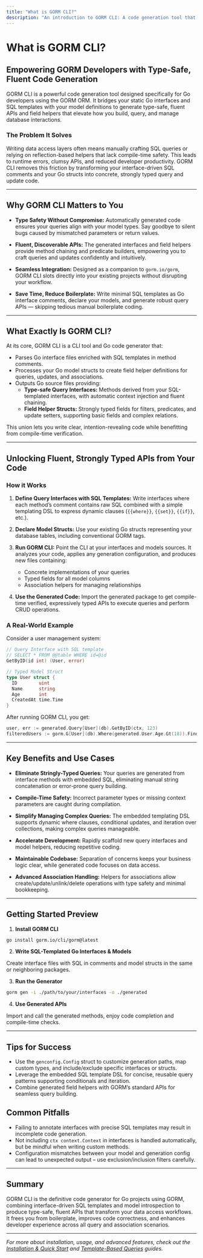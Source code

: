 ```yaml
---
title: "What is GORM CLI?"
description: "An introduction to GORM CLI: A code generation tool that produces type-safe, fluent APIs and field helpers for GORM-based Go projects. Highlight how it bridges the gap between interfaces, SQL templates, and robust model helpers—bringing compile-time safety and a streamlined developer experience."
---
```


# What is GORM CLI?

## Empowering GORM Developers with Type-Safe, Fluent Code Generation

GORM CLI is a powerful code generation tool designed specifically for Go developers using the GORM ORM. It bridges your static Go interfaces and SQL templates with your model definitions to generate type-safe, fluent APIs and field helpers that elevate how you build, query, and manage database interactions.

### The Problem It Solves

Writing data access layers often means manually crafting SQL queries or relying on reflection-based helpers that lack compile-time safety. This leads to runtime errors, clumsy APIs, and reduced developer productivity. GORM CLI removes this friction by transforming your interface-driven SQL comments and your Go structs into concrete, strongly typed query and update code.

---

## Why GORM CLI Matters to You

- **Type Safety Without Compromise:** Automatically generated code ensures your queries align with your model types. Say goodbye to silent bugs caused by mismatched parameters or return values.

- **Fluent, Discoverable APIs:** The generated interfaces and field helpers provide method chaining and predicate builders, empowering you to craft queries and updates confidently and intuitively.

- **Seamless Integration:** Designed as a companion to `gorm.io/gorm`, GORM CLI slots directly into your existing projects without disrupting your workflow.

- **Save Time, Reduce Boilerplate:** Write minimal SQL templates as Go interface comments, declare your models, and generate robust query APIs — skipping tedious manual boilerplate coding.

---

## What Exactly Is GORM CLI?

At its core, GORM CLI is a CLI tool and Go code generator that:

- Parses Go interface files enriched with SQL templates in method comments.
- Processes your Go model structs to create field helper definitions for queries, updates, and associations.
- Outputs Go source files providing:
  - **Type-safe Query Interfaces:** Methods derived from your SQL-templated interfaces, with automatic context injection and fluent chaining.
  - **Field Helper Structs:** Strongly typed fields for filters, predicates, and update setters, supporting basic fields and complex relations.

This union lets you write clear, intention-revealing code while benefitting from compile-time verification.

---

## Unlocking Fluent, Strongly Typed APIs from Your Code

### How it Works

1. **Define Query Interfaces with SQL Templates:** Write interfaces where each method’s comment contains raw SQL combined with a simple templating DSL to express dynamic clauses (`{{where}}`, `{{set}}`, `{{if}}`, etc.).

2. **Declare Model Structs:** Use your existing Go structs representing your database tables, including conventional GORM tags.

3. **Run GORM CLI:** Point the CLI at your interfaces and models sources. It analyzes your code, applies any generation configuration, and produces new files containing:
   - Concrete implementations of your queries
   - Typed fields for all model columns
   - Association helpers for managing relationships

4. **Use the Generated Code:** Import the generated package to get compile-time verified, expressively typed APIs to execute queries and perform CRUD operations.

### A Real-World Example

Consider a user management system:

```go
// Query Interface with SQL template
// SELECT * FROM @@table WHERE id=@id
GetByID(id int) (User, error)

// Typed Model Struct
type User struct {
  ID        uint
  Name      string
  Age       int
  CreatedAt time.Time
}
```

After running GORM CLI, you get:

```go
user, err := generated.Query[User](db).GetByID(ctx, 123)               // Type-safe query
filteredUsers := gorm.G[User](db).Where(generated.User.Age.Gt(18)).Find(ctx)  // Fluent filtering
```

---

## Key Benefits and Use Cases

- **Eliminate Stringly-Typed Queries:** Your queries are generated from interface methods with embedded SQL, eliminating manual string concatenation or error-prone query building.

- **Compile-Time Safety:** Incorrect parameter types or missing context parameters are caught during compilation.

- **Simplify Managing Complex Queries:** The embedded templating DSL supports dynamic where clauses, conditional updates, and iteration over collections, making complex queries manageable.

- **Accelerate Development:** Rapidly scaffold new query interfaces and model helpers, reducing repetitive coding.

- **Maintainable Codebase:** Separation of concerns keeps your business logic clear, while generated code focuses on data access.

- **Advanced Association Handling:** Helpers for associations allow create/update/unlink/delete operations with type safety and minimal bookkeeping.

---

## Getting Started Preview

1. **Install GORM CLI**

```bash
go install gorm.io/cli/gorm@latest
```

2. **Write SQL-Templated Go Interfaces & Models**

Create interface files with SQL in comments and model structs in the same or neighboring packages.

3. **Run the Generator**

```bash
gorm gen -i ./path/to/your/interfaces -o ./generated
```

4. **Use Generated APIs**

Import and call the generated methods, enjoy code completion and compile-time checks.

---

## Tips for Success

- Use the `genconfig.Config` struct to customize generation paths, map custom types, and include/exclude specific interfaces or structs.
- Leverage the embedded SQL template DSL for concise, reusable query patterns supporting conditionals and iteration.
- Combine generated field helpers with GORM’s standard APIs for seamless query building.

## Common Pitfalls

- Failing to annotate interfaces with precise SQL templates may result in incomplete code generation.
- Not including `ctx context.Context` in interfaces is handled automatically, but be mindful when writing custom methods.
- Configuration mismatches between your model and generation config can lead to unexpected output – use exclusion/inclusion filters carefully.

---

## Summary

GORM CLI is the definitive code generator for Go projects using GORM, combining interface-driven SQL templates and model introspection to produce type-safe, fluent APIs that transform your data access workflows. It frees you from boilerplate, improves code correctness, and enhances developer experience across all query and association scenarios.

---

_For more about installation, usage, and advanced features, check out the [Installation & Quick Start](/guides/getting-started/installation-quickstart) and [Template-Based Queries](/guides/core-usage-patterns/template-based-queries) guides._